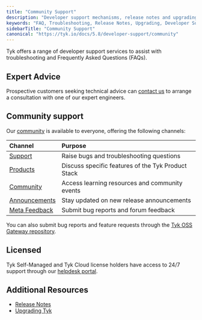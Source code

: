 ```yaml
---
title: "Community Support"
description: "Developer support mechanisms, release notes and upgrading information for your Tyk installation"
keywords: "FAQ, Troubleshooting, Release Notes, Upgrading, Developer Support"
sidebarTitle: "Community Support"
canonical: "https://tyk.io/docs/5.8/developer-support/community"
---
```


Tyk offers a range of developer support services to assist with troubleshooting and Frequently Asked Questions (FAQs).

## Expert Advice

Prospective customers seeking technical advice can [contact us](https://tyk.io/contact/) to arrange a consultation with
one of our expert engineers.

## Community support

Our [community](https://community.tyk.io/) is available to everyone, offering the following channels:

| Channel | Purpose |
| :--------- | :--------- |
| [Support](https://community.tyk.io/c/support/) | Raise bugs and troubleshooting questions |
| [Products](https://community.tyk.io/c/product/) | Discuss specific features of the Tyk Product Stack |
| [Community](https://community.tyk.io/c/community/) | Access learning resources and community events |
| [Announcements](https://community.tyk.io/c/announcements/) | Stay updated on new release announcements |
| [Meta Feedback](https://community.tyk.io/c/meta) | Submit bug reports and forum feedback |

You can also submit bug reports and feature requests through the
[Tyk OSS Gateway repository](https://github.com/TykTechnologies/tyk).

## Licensed

Tyk Self-Managed and Tyk Cloud license holders have access to 24/7 support through our
[helpdesk portal](https://support.tyk.io/hc/en-gb).


## Additional Resources

- [Release Notes](/5.8/developer-support/release-notes/gateway)
- [Upgrading Tyk](/5.8/developer-support/upgrading)
